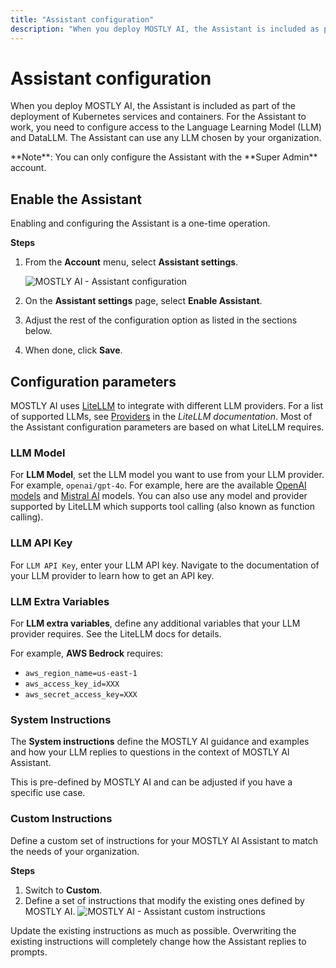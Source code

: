 ```yaml
---
title: "Assistant configuration"
description: "When you deploy MOSTLY AI, the Assistant is included as part of the deployment. For the Assistant to work, you need to configure access to the Language Learning Model (LLM) and DataLLM."
---
```



# Assistant configuration

When you deploy MOSTLY AI, the Assistant is included as part of the deployment of Kubernetes services and containers. For the Assistant to work, you need to configure access to the Language Learning Model (LLM) and DataLLM. The Assistant can use any LLM chosen by your organization.

<CustomCallout>
**Note**: You can only configure the Assistant with the **Super Admin** account.
</CustomCallout>

## Enable the Assistant

Enabling and configuring the Assistant is a one-time operation.

**Steps**

1. From the **Account** menu, select **Assistant settings**.
    
    <Image
        src="/docs/docimages/assistant/chat-assistant-configuration.webp"
        alt="MOSTLY AI - Assistant configuration"
        width={800}
        height={400}
    />
2. On the **Assistant settings** page, select **Enable Assistant**.
3. Adjust the rest of the configuration option as listed in the sections below.
4. When done, click **Save**.

## Configuration parameters

MOSTLY AI uses [LiteLLM](https://www.litellm.ai/) to integrate with different LLM providers. For a list of supported LLMs, see [Providers](https://docs.litellm.ai/docs/providers) in the _LiteLLM documentation_. Most of the Assistant configuration parameters are based on what LiteLLM requires.

### LLM Model

For **LLM Model**, set the LLM model you want to use from your LLM provider. For example, `openai/gpt-4o`. For example, here are the available [OpenAI models](https://docs.litellm.ai/docs/providers/openai#openai-chat-completion-models) and [Mistral AI](https://docs.litellm.ai/docs/providers/mistral#supported-models-1) models. You can also use any model and provider supported by LiteLLM which supports tool calling (also known as function calling).

### LLM API Key

For `LLM API Key`, enter your LLM API key. Navigate to the documentation of your LLM provider to learn how to get an API key.

### LLM Extra Variables

For **LLM extra variables**, define any additional variables that your LLM provider requires. See the LiteLLM docs for details.

For example, **AWS Bedrock** requires: 

* `aws_region_name=us-east-1`
* `aws_access_key_id=XXX`
* `aws_secret_access_key=XXX`

### System Instructions

The **System instructions** define the MOSTLY AI guidance and examples and how your LLM replies to questions in the context of MOSTLY AI Assistant.

This is pre-defined by MOSTLY AI and can be adjusted if you have a specific use case.

### Custom Instructions

Define a custom set of instructions for your MOSTLY AI Assistant to match the needs of your organization.

**Steps**

1. Switch to **Custom**.
2. Define a set of instructions that modify the existing ones defined by MOSTLY AI.
    <Image
        src="/docs/docimages/assistant/chat-assistant-configuration-custom-instructions.webp"
        alt="MOSTLY AI - Assistant custom instructions"
        width={800}
        height={400}
    />

<Callout>
Update the existing instructions as much as possible. Overwriting the existing instructions will completely change how the Assistant replies to prompts.
</Callout>